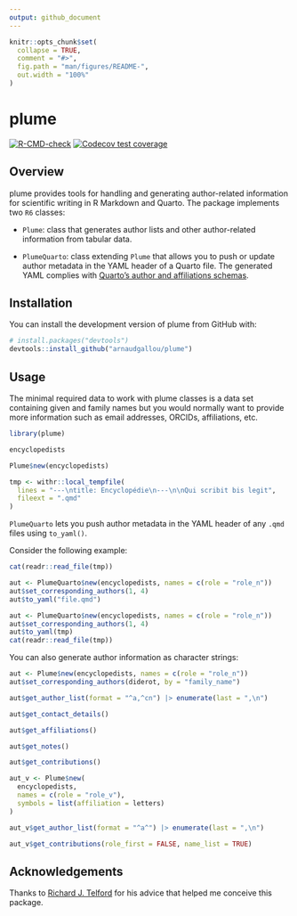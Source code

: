 ```yaml
---
output: github_document
---
```


<!-- README.md is generated from README.Rmd. Please edit that file -->

```r
knitr::opts_chunk$set(
  collapse = TRUE,
  comment = "#>",
  fig.path = "man/figures/README-",
  out.width = "100%"
)
```

# plume

<!-- badges: start -->
[![R-CMD-check](https://github.com/arnaudgallou/plume/actions/workflows/R-CMD-check.yaml/badge.svg)](https://github.com/arnaudgallou/plume/actions/workflows/R-CMD-check.yaml)
[![Codecov test coverage](https://codecov.io/gh/arnaudgallou/plume/branch/main/graph/badge.svg)](https://app.codecov.io/gh/arnaudgallou/plume?branch=main)
<!-- badges: end -->

## Overview

plume provides tools for handling and generating author-related information for scientific writing in R Markdown and Quarto.
The package implements two `R6` classes:

- `Plume`: class that generates author lists and other author-related information
from tabular data.

- `PlumeQuarto`: class extending `Plume` that allows you to push or update author metadata in the YAML header of a Quarto file. The generated YAML complies with [Quarto's author and affiliations schemas](https://quarto.org/docs/journals/authors.html).

## Installation

You can install the development version of plume from GitHub with:

```r
# install.packages("devtools")
devtools::install_github("arnaudgallou/plume")
```

## Usage

The minimal required data to work with plume classes is a data set containing given and family names but you would normally want to provide more information such as email addresses, ORCIDs, affiliations, etc.

```r
library(plume)

encyclopedists

Plume$new(encyclopedists)
```

```r
tmp <- withr::local_tempfile(
  lines = "---\ntitle: Encyclopédie\n---\n\nQui scribit bis legit",
  fileext = ".qmd"
)
```

`PlumeQuarto` lets you push author metadata in the YAML header of any `.qmd` files using `to_yaml()`.

Consider the following example:

```r
cat(readr::read_file(tmp))
```

```r
aut <- PlumeQuarto$new(encyclopedists, names = c(role = "role_n"))
aut$set_corresponding_authors(1, 4)
aut$to_yaml("file.qmd")
```

```r
aut <- PlumeQuarto$new(encyclopedists, names = c(role = "role_n"))
aut$set_corresponding_authors(1, 4)
aut$to_yaml(tmp)
cat(readr::read_file(tmp))
```

You can also generate author information as character strings:

```r
aut <- Plume$new(encyclopedists, names = c(role = "role_n"))
aut$set_corresponding_authors(diderot, by = "family_name")

aut$get_author_list(format = "^a,^cn") |> enumerate(last = ",\n")

aut$get_contact_details()

aut$get_affiliations()

aut$get_notes()

aut$get_contributions()

aut_v <- Plume$new(
  encyclopedists,
  names = c(role = "role_v"),
  symbols = list(affiliation = letters)
)

aut_v$get_author_list(format = "^a^") |> enumerate(last = ",\n")

aut_v$get_contributions(role_first = FALSE, name_list = TRUE)
```

## Acknowledgements

Thanks to [Richard J. Telford](https://github.com/richardjtelford) for his advice
that helped me conceive this package.
